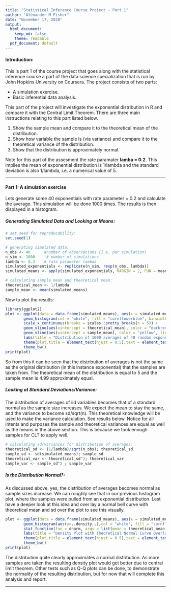 ```yaml
---
title: "Statistical Inference Course Project - Part 1"
author: "Alexander M Fisher"
date: "November 17, 2020"
output: 
  html_document:
    keep_md: false
    theme: readable
  pdf_document: default
---
```


#### Introduction:

This is part 1 of the course project that goes along with the statistical inference course a part of the 
data science specialization that is run by John Hopkins University on Coursera. The project consists of two parts:

- A simulation exercise.
- Basic inferential data analysis.

This part of the project will investigate the exponential distribution in R and compare it with the Central Limit Theorem. There are three main instructions relating to this part listed below.

1. Show the sample mean and compare it to the theoretical mean of the distribution.
2. Show how variable the sample is (via variance) and compare it to the theoretical variance of the distribution.
3. Show that the distribution is approximately normal.

Note for this part of the assesment the rate paramater **lamba = 0.2**. This implies the mean of exponential distribution is 1/lambda and the standard deviation is also 1/lambda, i.e. a numerical value of 5.

*************

#### Part 1: A simulation exercise

Lets generate some 40 exponentials with rate parameter = 0.2 and calculate the average. This simulation will 
be done 1000 times.  The results is then displayed in a histogram. 


##### Generating Simulated Data and Looking at Means:
```r
# set seed for reproducability:
set.seed(1)

# generating simulated data:
n_obs <- 40      #number of observations (i.e. per simulation)
n_sim <- 1000     # number of simulations
lambda <- 0.2    # rate paramater lambda
simulated_exponentials <- replicate(n_sim, rexp(n_obs, lambda))
simulated_means <- apply(simulated_exponentials, MARGIN = 2, FUN = mean)

# calculating sample mean and theoretical mean:
theoretical_mean <- 1/lambda
sample_mean <- mean(simulated_means)
```

Now to plot the results:

```r
library(ggplot2)
plot <- ggplot(data = data.frame(simulated_means), aes(x = simulated_means)) + 
        geom_histogram(col = "white", fill = "cornflowerblue", binwidth = 0.2, size = 0.1) +
        scale_x_continuous(breaks = scales::pretty_breaks(n = 5)) +
        geom_vline(aes(xintercept = theoretical_mean), color = "darkred", linetype="solid", size=1.5) +
        geom_vline(aes(xintercept = sample_mean), color = "yellow", linetype="dotted", size=1.5) +
        labs(title = "Distribution of 1000 averages of 40 random exponentials", x = "Mean", y = "Frequency") + 
        theme(plot.title = element_text(hjust = 0.5),text = element_text(size=10)) +
        theme_bw()
print(plot)
```

So from this it can be seen that the distribution of averages is not the same as the original distribution (in this instance exponential) that the samples are taken from. The theoretical mean of the distribution is equal to 5 and the sample mean is 4.99 approximately equal. 

##### Looking at Standard Deviations/Variance:

The distribution of averages of iid variables becomes that of a standard normal as the sample size increases. We expect the mean to stay the same, and the variance to become sd/sqrt(n). This theoretical knowledge will be used to make the variance calculation. See results below. Notice for all intents and purposes the sample and theoretical variances are equal as well as the means in the above section. This is because we took enough samples for CLT to apply well.

```r
# calculating sd/variances for distribution of averages:
theoretical_sd <- (1/lambda)/sqrt(n_obs); theoretical_sd
sample_sd <- sd(simulated_means); sample_sd
theoretical_var <- theoretical_sd^2; theoretical_var 
sample_var <- sample_sd^2 ; sample_var
```

##### Is the Distribution Normal?:

As discussed above, yes, the distribution of averages becomes normal as sample sizes increase. We can roughly see that 
in our previous histogram plot, where the samples were pulled from an exponential distribution. Lest have a deeper look at this idea
and over lay a normal bell curve with theoretical mean and sd over the plot to see this visually. 

```r
plot <- ggplot(data = data.frame(simulated_means), aes(x = simulated_means)) + 
        geom_histogram(aes(y=..density..),col = "white", fill = "cornflowerblue", binwidth = 0.2, size = 0.1) +
        stat_function(fun = dnorm, args = list(mean = theoretical_mean, sd = theoretical_sd),color = "darkred", size = 1) +
        labs(title = "Density Plot with Theoretical Normal Curve Overlay", x = "Mean", y = "Probability Density") + 
        theme(plot.title = element_text(hjust = 0.5),text = element_text(size=10)) +
        theme_bw()
print(plot)
```

The distribution quite clearly approximates a normal distribution. As more samples are taken the resulting density plot would get better due to central limit theorem. Other tests such as Q-Q plots can be done, to demonstrate the normality of the resulting distribution, but for now that will complete this analysis and report. 

***********






















